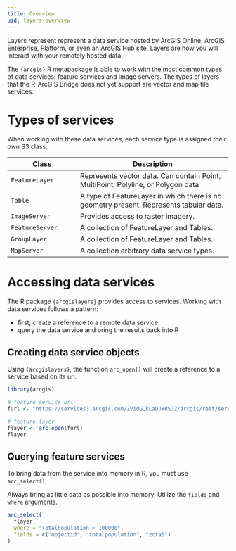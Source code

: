 ```yaml
---
title: Overview
uid: layers-overview
---
```


Layers represent represent a data service hosted by ArcGIS Online, ArcGIS Enterprise, Platform, or even an ArcGIS Hub site. Layers are how you will interact with your remotely hosted data. 

The `{arcgis}` R metapackage is able to work with the most common types of data services: feature services and image servers. The types of layers that the R-ArcGIS Bridge does not yet support are vector and map tile services. 


# Types of services 

When working with these data services, each service type is assigned their own S3 class. 


| Class | Description |
| ----- | ----------- |
| `FeatureLayer` | Represents vector data. Can contain Point, MultiPoint, Polyline, or Polygon data | 
| `Table` | A type of FeatureLayer in which there is no geometry present. Represents tabular data. | 
| `ImageServer` | Provides access to raster imagery.  | 
| `FeatureServer` | A collection of FeatureLayer and Tables. | 
| `GroupLayer` | A collection of FeatureLayer and Tables. | 
| `MapServer` | A collection arbitrary data service types. | 

# Accessing data services

The R package `{arcgislayers}` provides access to services. Working with data services follows a pattern:

- first, create a reference to a remote data service
- query the data service and bring the results back into R

## Creating data service objects

Using `{arcgislayers}`, the function `arc_open()` will create a reference to a service based on its url. 

```r
library(arcgis)

# feature service url
furl <- "https://services3.arcgis.com/ZvidGQkLaDJxRSJ2/arcgis/rest/services/PLACES_LocalData_for_BetterHealth/FeatureServer/4"

# feature layer
flayer <- arc_open(furl)
flayer
```

## Querying feature services 

To bring data from the service into memory in R, you must use `arc_select()`. 


:::{.callout-tip}
Always bring as little data as possible into memory. Utilize the `fields` and `where` arguments. 
:::

```r
arc_select(
  flayer,
  where = "TotalPopulation > 100000",
  fields = c("objectid", "totalpopulation", "zcta5")
)
```

